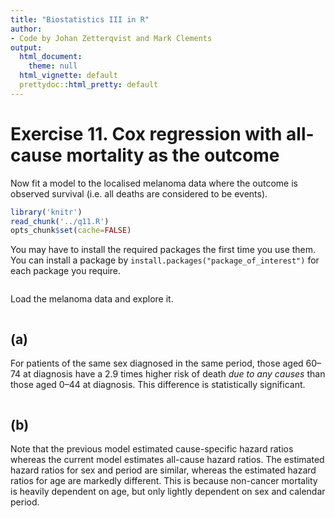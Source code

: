 ```yaml
---
title: "Biostatistics III in R"
author:
- Code by Johan Zetterqvist and Mark Clements
output:
  html_document:
    theme: null
  html_vignette: default
  prettydoc::html_pretty: default
---
```


# Exercise 11. Cox regression with all-cause mortality as the outcome #


Now fit a model to the localised melanoma data where the outcome is observed survival (i.e. all deaths are considered to be events).

```r
library('knitr')
read_chunk('../q11.R')
opts_chunk$set(cache=FALSE)
```

You may have to install the required packages the first time you use them. You can install a package by `install.packages("package_of_interest")` for each package you require.

```r
```
Load the melanoma data and explore it.

```r
```

## (a) ## 

For patients of the same sex diagnosed in the same period, those
        aged 60–74 at diagnosis have a 2.9 times higher risk of death
        *due to any causes* than those aged 0–44
        at diagnosis. This difference is statistically significant.

```r
```

## (b) ## 

Note that the previous model estimated cause-specific hazard
        ratios whereas the current model estimates all-cause
        hazard ratios. The estimated hazard ratios for sex and period
        are similar, whereas the estimated hazard ratios for age are
        markedly different. This is because non-cancer mortality is
        heavily dependent on age, but only lightly dependent on sex and
        calendar period.
		
```r
```
